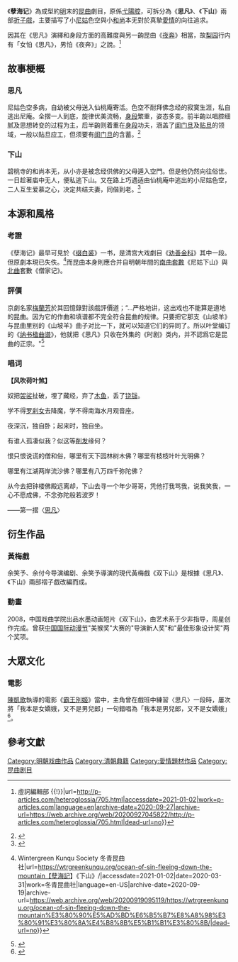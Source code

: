 《'''孽海记'''》為成型約[[明朝|明]]末的[[昆曲|昆曲]]劇目，原係[[弋陽腔|弋陽腔]]，可拆分為《'''思凡'''》、《'''下山'''》兩部[[折子戲|折子戲]]，主要描写了小[[尼姑|尼姑]]色空與小[[和尚|和尚]]本无對於真摯[[愛情|愛情]]的向往追求。

因其在《思凡》演繹和身段方面的高難度與另一齣昆曲《[[夜奔_(昆曲)|夜奔]]》相當，故[[梨园|梨园]]行内有「女怕《思凡》，男怕《夜奔》」之說。<ref>{{Cite web|title=李小良、譚穎倫、黃鈺螢：「男怕夜奔，女怕思凡——戲曲中的性／別」講座紀錄 {{!}} 虛詞編輯部 {{!}}|url=http://p-articles.com/heteroglossia/705.html|accessdate=2021-01-02|work=p-articles.com|language=en|archive-date=2020-09-27|archive-url=https://web.archive.org/web/20200927045822/http://p-articles.com/heteroglossia/705.html|dead-url=no}}</ref>

== 故事梗概 ==

=== 思凡 ===
尼姑色空多病，自幼被父母送入仙桃庵寄活。色空不耐拜佛念经的寂寞生涯，私自逃出尼庵。全摺一人到底，旋律优美流畅，[[身段|身段]]繁重，姿态多变。前半齣以唱腔细腻及思想转变的过程为主，后半齣则着重在[[身段|身段]]功夫，涵盖了[[闺门旦|闺门旦]]及[[旦角|贴旦]]的领域，一般以贴旦应工，但须要有[[闺门旦|闺门旦]]的含蓄。<ref>{{Cite web|title=孽海記 - 內文|url=https://www.kunqu.org/bnhj.html|accessdate=2021-01-02|work=www.kunqu.org|archive-date=2017-10-07|archive-url=https://web.archive.org/web/20171007094942/http://www.kunqu.org/bnhj.html|dead-url=no}}</ref>

=== 下山 ===
碧桃寺的和尚本无，从小亦是被念经供佛的父母遁入空門。但是他仍然向往俗世。一日趁著庙中无人，便私逃下山。又在路上巧遇适由仙桃庵中逃出的小尼姑色空，二人互生爱慕之心，决定共结夫妻，同偕到老。<ref>{{Cite web|title=京剧《孽海记·思凡》剧本唱词 - 京剧剧本_京剧唱词台词 - 戏曲文化网|url=https://m.xiquwenhua.com/jingju/juben/1485.html|accessdate=2021-01-02|work=m.xiquwenhua.com}}</ref>

== 本源和風格 ==

=== 考證 ===
《孽海记》最早可見於《[[缀白裘|缀白裘]]》一书，是清宫大戏劇目《[[勸善金科|劝善金科]]》其中一段。但原劇本現已失佚。<ref>{{Cite web|title=Ocean of Sin: Fleeing Down the Mountain 2019【孽海記】《下山》 {{!}} Wintergreen Kunqu Society 冬青昆曲社|url=https://wtrgreenkunqu.org/ocean-of-sin-fleeing-down-the-mountain【孽海記】《下山》/|accessdate=2021-01-02|date=2020-03-31|work=冬青昆曲社|language=en-US|archive-date=2020-09-19|archive-url=https://web.archive.org/web/20200919095119/https://wtrgreenkunqu.org/ocean-of-sin-fleeing-down-the-mountain%E3%80%90%E5%AD%BD%E6%B5%B7%E8%A8%98%E3%80%91%E3%80%8A%E4%B8%8B%E5%B1%B1%E3%80%8B/|dead-url=no}}</ref>而昆曲本身則應合并自明朝年間的[[南戲|南曲]][[散曲|套數]]《尼姑下山》與[[元曲|北曲]]套數《僧家记》。

=== 評價 ===
京劇名家[[梅兰芳|梅蘭芳]]於其回憶錄對該戲評價道；“...严格地讲，这出戏也不能算是道地的昆曲。因为它的作曲和填谱都不完全符合昆曲的规律。只要把它那支《山坡羊{{Refn|為昆曲常用的曲牌之一。屬商調，通常會用作肅殺或哀愁的氛圍，但也可用作先悲后喜的情節。}}》与昆曲里别的《山坡羊》曲子对比一下，就可以知道它们的异同了。所以叶堂编订的《[[纳书楹曲谱|纳书楹曲谱]]》，他就把《思凡》只收在外集的《时剧》类内，并不認爲它是昆曲的正宗。"<ref>{{Cite book|title=《舞台生活四十年：梅兰芳回忆录》|last=|first=|publisher=团结出版社|year=2006-1|isbn=9787802140264|location=中國|pages=650}}</ref>

=== 唱词 ===
'''【风吹荷叶煞】'''

奴把[[袈裟|袈裟]]扯破，埋了藏经，弃了[[木鱼|木鱼]]，丢了[[鐃鈸_(西樂)|铙钹]]。

学不得[[羅剎女|罗刹女]]去降魔，学不得南海水月观音座。

夜深沉，独自卧；起来时，独自坐。

有谁人孤凄似我？似这等[[剪髮禮|削发]]缘何？

恨只恨说谎的僧和俗，哪里有天下园林树木佛？哪里有枝枝叶叶光明佛？

哪里有江湖两岸流沙佛？哪里有八万四千弥陀佛？

从今去把钟楼佛殿远离却，下山去寻一个年少哥哥，凭他打我骂我，说我笑我，一心不愿成佛，不念弥陀般若波罗！

——第一摺〈[[s:孽海記/思凡|思凡]]〉

== 衍生作品 ==

=== 黃梅戲 ===
余笑予、余付今导演编剧、余笑予導演的現代黃梅戲《双下山》是根據《思凡》、《下山》兩部褶子戯改編而成。

=== 動畫 ===
2008，中国戏曲学院出品水墨动画短片《双下山》，由艺术系于少非指导，周星创作完成。曾获[[中国国际动漫节|中国国际动漫节]]"美猴奖"大赛的"导演新人奖"和"最佳形象设计奖"两个奖项。

== 大眾文化 ==

=== 電影 ===
[[陈凯歌|陳凱歌]]執導的電影《[[霸王別姬_(電影)|霸王別姬]]》當中，主角曾在戲班中練習〈思凡〉一段時，屢次將「我本是女嬌娥，又不是男兒郎」一句錯唱為「我本是男兒郎，又不是女嬌娥」<ref>{{Cite web|title=後現代女性主義治療學派看《霸王別姬》：程蝶衣的性別認同障礙與受壓迫經驗從何而來？|url=https://www.thenewslens.com/article/142055|accessdate=2021-02-02|date=2020-10-24|last=讀者投書|work=The News Lens 關鍵評論網|language=zh-TW|archive-date=2020-10-29|archive-url=https://web.archive.org/web/20201029102315/https://www.thenewslens.com/article/142055|dead-url=no}}</ref>。

== 參考文獻 ==
<references />{{wikisource|孽海記}}

[[Category:明朝戏曲作品|Category:明朝戏曲作品]]
[[Category:清朝典籍|Category:清朝典籍]]
[[Category:愛情題材作品|Category:愛情題材作品]]
[[Category:昆曲剧目|Category:昆曲剧目]]